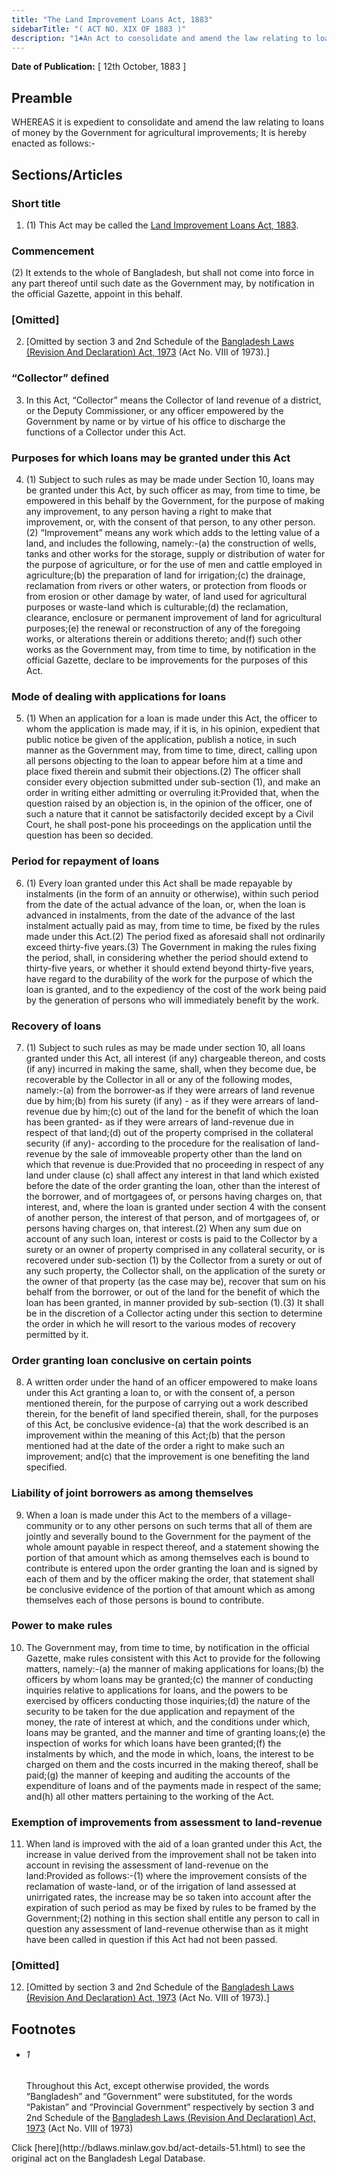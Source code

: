 ```yaml
---
title: "The Land Improvement Loans Act, 1883"
sidebarTitle: "( ACT NO. XIX OF 1883 )"
description: "1♠An Act to consolidate and amend the law relating to loans of money by the Government for agricultural improvements."
---
```


**Date of Publication:** [ 12th October, 1883 ]

## Preamble

WHEREAS it is expedient to consolidate and amend the law relating to loans of money by the Government for agricultural improvements; It is hereby enacted as follows:-

## Sections/Articles

### Short title

1. (1) This Act may be called the [Land Improvement Loans Act, 1883](/act-51.html "Land Improvement Loans Act, 1883").

### Commencement

(2) It extends to the whole of Bangladesh, but shall not come into force in any part thereof until such date as the Government may, by notification in the official Gazette, appoint in this behalf.

### [Omitted]

2. [Omitted by section 3 and 2nd Schedule of the [Bangladesh Laws (Revision And Declaration) Act, 1973](/act-430.html "Bangladesh Laws (Revision And Declaration) Act, 1973") (Act No. VIII of 1973).]

### “Collector” defined

3. In this Act, “Collector” means the Collector of land revenue of a district, or the Deputy Commissioner, or any officer empowered by the Government by name or by virtue of his office to discharge the functions of a Collector under this Act.

### Purposes for which loans may be granted under this Act

4. (1) Subject to such rules as may be made under Section 10, loans may be granted under this Act, by such officer as may, from time to time, be empowered in this behalf by the Government, for the purpose of making any improvement, to any person having a right to make that improvement, or, with the consent of that person, to any other person.(2) “Improvement” means any work which adds to the letting value of a land, and includes the following, namely:-(a) the construction of wells, tanks and other works for the storage, supply or distribution of water for the purpose of agriculture, or for the use of men and cattle employed in agriculture;(b) the preparation of land for irrigation;(c) the drainage, reclamation from rivers or other waters, or protection from floods or from erosion or other damage by water, of land used for agricultural purposes or waste-land which is culturable;(d) the reclamation, clearance, enclosure or permanent improvement of land for agricultural purposes;(e) the renewal or reconstruction of any of the foregoing works, or alterations therein or additions thereto; and(f) such other works as the Government may, from time to time, by notification in the official Gazette, declare to be improvements for the purposes of this Act.

### Mode of dealing with applications for loans

5. (1) When an application for a loan is made under this Act, the officer to whom the application is made may, if it is, in his opinion, expedient that public notice be given of the application, publish a notice, in such manner as the Government may, from time to time, direct, calling upon all persons objecting to the loan to appear before him at a time and place fixed therein and submit their objections.(2) The officer shall consider every objection submitted under sub-section (1), and make an order in writing either admitting or overruling it:Provided that, when the question raised by an objection is, in the opinion of the officer, one of such a nature that it cannot be satisfactorily decided except by a Civil Court, he shall post-pone his proceedings on the application until the question has been so decided.

### Period for repayment of loans

6. (1) Every loan granted under this Act shall be made repayable by instalments (in the form of an annuity or otherwise), within such period from the date of the actual advance of the loan, or, when the loan is advanced in instalments, from the date of the advance of the last instalment actually paid as may, from time to time, be fixed by the rules made under this Act.(2) The period fixed as aforesaid shall not ordinarily exceed thirty-five years.(3) The Government in making the rules fixing the period, shall, in considering whether the period should extend to thirty-five years, or whether it should extend beyond thirty-five years, have regard to the durability of the work for the purpose of which the loan is granted, and to the expediency of the cost of the work being paid by the generation of persons who will immediately benefit by the work.

### Recovery of loans

7. (1) Subject to such rules as may be made under section 10, all loans granted under this Act, all interest (if any) chargeable thereon, and costs (if any) incurred in making the same, shall, when they become due, be recoverable by the Collector in all or any of the following modes, namely:-(a) from the borrower-as if they were arrears of land revenue due by him;(b) from his surety (if any) - as if they were arrears of land-revenue due by him;(c) out of the land for the benefit of which the loan has been granted- as if they were arrears of land-revenue due in respect of that land;(d) out of the property comprised in the collateral security (if any)- according to the procedure for the realisation of land-revenue by the sale of immoveable property other than the land on which that revenue is due:Provided that no proceeding in respect of any land under clause (c) shall affect any interest in that land which existed before the date of the order granting the loan, other than the interest of the borrower, and of mortgagees of, or persons having charges on, that interest, and, where the loan is granted under section 4 with the consent of another person, the interest of that person, and of mortgagees of, or persons having charges on, that interest.(2) When any sum due on account of any such loan, interest or costs is paid to the Collector by a surety or an owner of property comprised in any collateral security, or is recovered under sub-section (1) by the Collector from a surety or out of any such property, the Collector shall, on the application of the surety or the owner of that property (as the case may be), recover that sum on his behalf from the borrower, or out of the land for the benefit of which the loan has been granted, in manner provided by sub-section (1).(3) It shall be in the discretion of a Collector acting under this section to determine the order in which he will resort to the various modes of recovery permitted by it.

### Order granting loan conclusive on certain points

8. A written order under the hand of an officer empowered to make loans under this Act granting a loan to, or with the consent of, a person mentioned therein, for the purpose of carrying out a work described therein, for the benefit of land specified therein, shall, for the purposes of this Act, be conclusive evidence-(a) that the work described is an improvement within the meaning of this Act;(b) that the person mentioned had at the date of the order a right to make such an improvement; and(c) that the improvement is one benefiting the land specified.

### Liability of joint borrowers as among themselves

9. When a loan is made under this Act to the members of a village-community or to any other persons on such terms that all of them are jointly and severally bound to the Government for the payment of the whole amount payable in respect thereof, and a statement showing the portion of that amount which as among themselves each is bound to contribute is entered upon the order granting the loan and is signed by each of them and by the officer making the order, that statement shall be conclusive evidence of the portion of that amount which as among themselves each of those persons is bound to contribute.

### Power to make rules

10. The Government may, from time to time, by notification in the official Gazette, make rules consistent with this Act to provide for the following matters, namely:-(a) the manner of making applications for loans;(b) the officers by whom loans may be granted;(c) the manner of conducting inquiries relative to applications for loans, and the powers to be exercised by officers conducting those inquiries;(d) the nature of the security to be taken for the due application and repayment of the money, the rate of interest at which, and the conditions under which, loans may be granted, and the manner and time of granting loans;(e) the inspection of works for which loans have been granted;(f) the instalments by which, and the mode in which, loans, the interest to be charged on them and the costs incurred in the making thereof, shall be paid;(g) the manner of keeping and auditing the accounts of the expenditure of loans and of the payments made in respect of the same; and(h) all other matters pertaining to the working of the Act.

### Exemption of improvements from assessment to land-revenue

11. When land is improved with the aid of a loan granted under this Act, the increase in value derived from the improvement shall not be taken into account in revising the assessment of land-revenue on the land:Provided as follows:-(1) where the improvement consists of the reclamation of waste-land, or of the irrigation of land assessed at unirrigated rates, the increase may be so taken into account after the expiration of such period as may be fixed by rules to be framed by the Government;(2) nothing in this section shall entitle any person to call in question any assessment of land-revenue otherwise than as it might have been called in question if this Act had not been passed.

### [Omitted]

12. [Omitted by section 3 and 2nd Schedule of the [Bangladesh Laws (Revision And Declaration) Act, 1973](/act-430.html "Bangladesh Laws (Revision And Declaration) Act, 1973") (Act No. VIII of 1973).]

## Footnotes

- ###### 1

  Throughout this Act, except otherwise provided, the words “Bangladesh” and “Government” were substituted, for the words “Pakistan” and “Provincial Government” respectively by section 3 and 2nd Schedule of the [Bangladesh Laws (Revision And Declaration) Act, 1973](/act-430.html "Bangladesh Laws (Revision And Declaration) Act, 1973") (Act No. VIII of 1973)

<Note>
  Click [here](http://bdlaws.minlaw.gov.bd/act-details-51.html) to see the original act on the Bangladesh Legal Database.
</Note>

